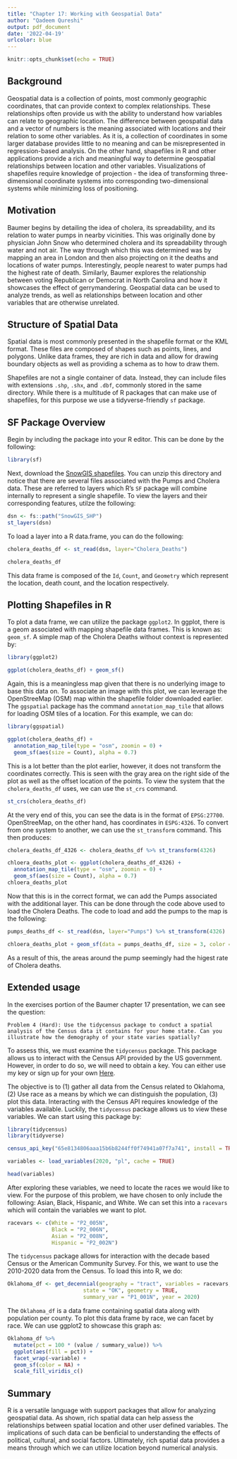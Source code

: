 ---
title: "Chapter 17: Working with Geospatial Data"
author: "Qadeem Qureshi"
output: pdf_document
date: '2022-04-19'
urlcolor: blue
---

```{r setup, include=FALSE}
knitr::opts_chunk$set(echo = TRUE)
```

## Background

Geospatial data is a collection of points, most commonly geographic coordinates, that can provide context to complex relationships. These relationships often provide us with the ability to understand how variables can relate to geographic location. The difference between geospatial data and a vector of numbers is the meaning associated with locations and their relation to some other variables. As it is, a collection of coordinates in some larger database provides little to no meaning and can be misrepresented in regression-based analysis. On the other hand, shapefiles in R and other applications provide a rich and meaningful way to determine geospatial relationships between location and other variables. Visualizations of shapefiles require knowledge of projection - the idea of transforming three-dimensional coordinate systems into corresponding two-dimensional systems while minimizing loss of positioning. 

## Motivation

Baumer begins by detailing the idea of cholera, its spreadability, and its relation to water pumps in nearby vicinities. This was originally done by physician John Snow who determined cholera and its spreadability through water and not air. The way through which this was determined was by mapping an area in London and then also projecting on it the deaths and locations of water pumps. Interestingly, people nearest to water pumps had the highest rate of death. Similarly, Baumer explores the relationship between voting Republican or Democrat in North Carolina and how it showcases the effect of gerrymandering. Geospatial data can be used to analyze trends, as well as relationships between location and other variables that are otherwise unrelated. 

## Structure of Spatial Data

Spatial data is most commonly presented in the shapefile format or the KML format. These files are composed of shapes such as points, lines, and polygons. Unlike data frames, they are rich in data and allow for drawing boundary objects as well as providing a schema as to how to draw them. 

Shapefiles are not a single container of data. Instead, they can include files with extensions `.shp`, `.shx`, and `.dbf`, commonly stored in the same directory. While there is a multitude of R packages that can make use of shapefiles, for this purpose we use a tidyverse-friendly `sf` package. 

## SF Package Overview

Begin by including the package into your R editor. This can be done by the following:

```{r package, results = FALSE}
library(sf)
```

Next, download the [SnowGIS shapefiles](http://rtwilson.com/downloads/SnowGIS_SHP.zip). You can unzip this directory and notice that there are several files associated with the Pumps and Cholera data. These are referred to layers which R's `SF` package will combine internally to represent a single shapefile. To view the layers and their corresponding features, utilze the following:

```{r DSN_load}
dsn <- fs::path("SnowGIS_SHP")
st_layers(dsn)
```

To load a layer into a R data.frame, you can do the following:
```{r load_st, results = FALSE}
cholera_deaths_df <- st_read(dsn, layer="Cholera_Deaths")
```

```{r print_deaths}
cholera_deaths_df
```
This data frame is composed of the `Id`, `Count`, and `Geometry` which represent the location, death count, and the location respectively.

## Plotting Shapefiles in R

To plot a data frame, we can utilize the package `ggplot2`. In ggplot, there is a geom associated with mapping shapefile data frames. This is known as: `geom_sf`. A simple map of the Cholera Deaths without context is represented by:

```{r no_context}
library(ggplot2)

ggplot(cholera_deaths_df) + geom_sf()
```

Again, this is a meaningless map given that there is no underlying image to base this data on. To associate an image with this plot, we can leverage the OpenStreeMap (OSM) map within the shapefile folder downloaded earlier. The `ggspatial` package has the command `annotation_map_tile` that allows for loading OSM tiles of a location. For this example, we can do:

```{r context_map, results = FALSE}
library(ggspatial)
```

```{r context_map_plot}
ggplot(cholera_deaths_df) +
  annotation_map_tile(type = "osm", zoomin = 0) + 
  geom_sf(aes(size = Count), alpha = 0.7)
```

This is a lot better than the plot earlier, however, it does not transform the coordinates correctly. This is seen with the gray area on the right side of the plot as well as the offset location of the points. To view the system that the `cholera_deaths_df` uses, we can use the `st_crs` command.

```{r view_shape}
st_crs(cholera_deaths_df)
```

At the very end of this, you can see the data is in the format of `EPSG:27700`. OpenStreeMap, on the other hand, has coordinates in `ESPG:4326`. To convert from one system to another, we can use the `st_transform` command. This then produces:

```{r espg_4326_transform}
cholera_deaths_df_4326 <- cholera_deaths_df %>% st_transform(4326)

chloera_deaths_plot <- ggplot(cholera_deaths_df_4326) +
  annotation_map_tile(type = "osm", zoomin = 0) + 
  geom_sf(aes(size = Count), alpha = 0.7)
chloera_deaths_plot
```

Now that this is in the correct format, we can add the Pumps associated with the additional layer. This can be done through the code above used to load the Cholera Deaths. The code to load and add the pumps to the map is the following:

```{r pumps_espg_4326_transform, results = FALSE}
pumps_deaths_df <- st_read(dsn, layer="Pumps") %>% st_transform(4326)
```

```{r, pumps_plot}
chloera_deaths_plot + geom_sf(data = pumps_deaths_df, size = 3, color = "red")
```

As a result of this, the areas around the pump seemingly had the higest rate of Cholera deaths.

## Extended usage

In the exercises portion of the Baumer chapter 17 presentation, we can see the question:

```Problem 4 (Hard): Use the tidycensus package to conduct a spatial analysis of the Census data it contains for your home state. Can you illustrate how the demography of your state varies spatially?```

To assess this, we must examine the `tidycensus` package. This package allows us to interact with the Census API provided by the US government. However, in order to do so, we will need to obtain a key. You can either use my key or sign up for your own [Here](http://api.census.gov/data/key_signup.html). 

The objective is to (1) gather all data from the Census related to Oklahoma, (2) Use race as a means by which we can distinguish the population, (3) plot this data. Interacting with the Census API requires knowledge of the variables available. Luckily, the `tidycensus` package allows us to view these variables. We can start using this package by:

```{r key, results = 'hide'}
library(tidycensus)
library(tidyverse)

census_api_key("65e8134806aaa15b6b8244ff0f74941a07f7a741", install = TRUE, overwrite =  TRUE)
```

```{r variables}
variables <- load_variables(2020, "pl", cache = TRUE)

head(variables)
```

After exploring these variables, we need to locate the races we would like to view. For the purpose of this problem, we have chosen to only include the following: Asian, Black, Hispanic, and White. We can set this into a `racevars` which will contain the variables we want to plot.

```{r racevar}
racevars <- c(White = "P2_005N", 
              Black = "P2_006N", 
              Asian = "P2_008N", 
              Hispanic = "P2_002N")
```

The `tidycensus` package allows for interaction with the decade based Census or the American Community Survey. For this, we want to use the 2010-2020 data from the Census. To load this into R, we do:

```{r load_data_OK, results = FALSE}
Oklahoma_df <- get_decennial(geography = "tract", variables = racevars, 
                        state = "OK", geometry = TRUE,
                        summary_var = "P1_001N", year = 2020) 
```

The `Oklahoma_df` is a data frame containing spatial data along with population per county. To plot this data frame by race, we can facet by race. We can use ggplot2 to showcase this graph as:

```{r plot_ok_spatial}
Oklahoma_df %>%
  mutate(pct = 100 * (value / summary_value)) %>%
  ggplot(aes(fill = pct)) +
  facet_wrap(~variable) +
  geom_sf(color = NA) +
  scale_fill_viridis_c()
```

## Summary

R is a versatile language with support packages that allow for analyzing geospatial data. As shown, rich spatial data can help assess the relationships between spatial location and other user defined variables. The implications of such data can be benficial to understanding the effects of political, cultural, and social factors. Ultimately, rich spatial data provides a means through which we can utilize location beyond numerical analysis. 